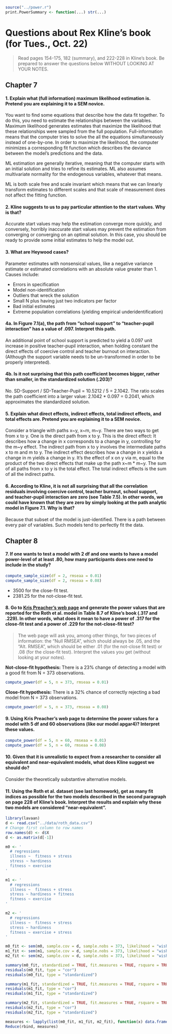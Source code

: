 ```r
source("../power.r")
print.PowerSummary <- function(...) str(...)
```

Questions about Rex Kline's book (for Tues., Oct. 22)
===============================================================================

> Read pages 154-175, 182 (summary), and 222-228 in Kline's book. Be prepared to answer the questions below WITHOUT LOOKING AT YOUR NOTES. 
 
## Chapter 7
 
#### 1. Explain what (full information) maximum likelihood estimation is. Pretend you are explaining it to a SEM novice.

You want to find some equations that describe how the data fit together. To do this, you need to estimate the relationships between the variables. Maximum likelihood generates estimates that maximize the likelihood that these relationships were sampled from the full population. Full-information means that the computer tries to solve the all the equations simultaneously instead of one-by-one. In order to maximize the likelihood, the computer minimizes a corresponding fit function which describes the deviance between the model's predictions and the data. 

ML estimation are generally iterative, meaning that the computer starts with an initial solution and tries to refine its estimates. ML also assumes multivariate normality for the endogenous variables, whatever that means.

ML is both scale free and scale invariant which means that we can linearly transform estimates to different scales and that scale of measurement does not affect the fitting function.


#### 2. Kline suggests to us to pay particular attention to the start values. Why is that? 

Accurate start values may help the estimation converge more quickly, and conversely, horribly inaccurate start values may prevent the estimation from converging or converging on an optimal solution. In this case, you should be ready to provide some initial estimates to help the model out.


#### 3. What are Heywood cases? 

Parameter estimates with nonsensical values, like a negative variance estimate or estimated correlations with an absolute value greater than 1. Causes include:

* Errors in specification
* Model non-identification
* Outliers that wreck the solution
* Small N plus having just two indicators per factor
* Bad initial estimates
* Extreme population correlations (yielding empirical underidentification)


#### 4a. In Figure 7.1(a), the path from "school support" to "teacher-pupil interaction" has a value of .097. Interpret this path.

An additional point of school support is predicted to yield a 0.097 unit increase in positive teacher-pupil interaction, when holding constant the direct effects of coercive control and teacher burnout on interaction. (Although the support variable needs to be un-transformed in order to be properly interpreted).


#### 4b. Is it not surprising that this path coefficient becomes bigger, rather than smaller, in the standardized solution (.203)?

No. SD-Support / SD-Teacher-Pupil = 10.5212 / 5 = 2.1042. The ratio scales the path coefficient into a larger value: 2.1042 * 0.097 = 0.2041, which approximates the standardized solution.


#### 5. Explain what direct effects, indirect effects, total indirect effects, and total effects are. Pretend you are explaining it to a SEM novice.

Consider a triangle with paths x~y, x~m, m~y. There are two ways to get from x to y. One is the direct path from x to y. This is the direct effect: It describes how a change in x corresponds to a change in y, controlling for the m~y effect. The indirect path from x to y involves the intermediate paths x to m and m to y. The indirect effect describes how a change in x yields a change in m yields a change in y. It's the effect of x on y via m, equal to the product of the two direct effects that make up the path x~m * m~y. The sum of all paths from x to y is the total effect. The total indirect effects is the sum of all the indirect paths.


#### 6. According to Kline, it is not all surprising that all the correlation residuals involving coercive control, teacher burnout, school support, and teacher-pupil interaction are zero (see Table 7.5). In other words, we could have known that they are zero by simply looking at the path analytic model in Figure 7.1. Why is that?

Because that subset of the model is just-identified. There is a path between every pair of variables. Such models tend to perfectly fit the data.

 
## Chapter 8

#### 7. If one wants to test a model with 2 df and one wants to have a model power-level of at least .80, how many participants does one need to include in the study?

```r
compute_sample_size(df = 2, rmseaa = 0.01)
compute_sample_size(df = 2, rmseaa = 0.08)
```

 * 3500 for the close-fit test. 
 * 2381.25 for the not-close-fit test.


#### 8. Go to [Kris Preacher's web page](http://www.quantpsy.org/rmsea/rmsea.htm) and generate the power values that are reported for the Roth et al. model in Table 8.7 of Kline's book (.317 and .229).  In other words, what does it mean to have a power of .317 for the close-fit test and a power of .229 for the not-close-fit test?

> The web page will ask you, among other things, for two pieces of information: the "Null RMSEA", which should always be .05, and the "Alt. RMSEA", which should be either .01 (for the not-close fit test) or .08 (for the close-fit test). Interpret the values you get (without looking at your notes).

**Not-close-fit hypothesis:** There is a 23% change of detecting a model with a good fit from N = 373 observations. 

```r
compute_power(df = 5, n = 373, rmseaa = 0.01)
```

**Close-fit hypothesis:** There is a 32% chance of correctly rejecting a bad model from N = 373 observations.

```r
compute_power(df = 5, n = 373, rmseaa = 0.08)
```

#### 9. Using Kris Preacher's web page to determine the power values for a model with 5 df and 60 observations (like our model apgar4)? Interpret these values.

```r
compute_power(df = 5, n = 60, rmseaa = 0.01)
compute_power(df = 5, n = 60, rmseaa = 0.08)
```

#### 10. Given that it is unrealistic to expect from a researcher to consider all equivalent and near-equivalent models, what does Kline suggest we should do?

Consider the theoretically substantive alternative models.

#### 11. Using the Roth et al. dataset (see last homework), get as many fit indices as possible for the two models described in the second paragraph on page 228 of Kline's book. Interpret the results and explain why these two models are considered "near-equivalent".

```r
library(lavaan)
d <- read.csv("../data/roth_data.csv")
# Change first column to row names
row.names(d) <- d$X
d <- as.matrix(d[-1])

m0 <- '
  # regressions
  illness ~  fitness + stress
  stress ~ hardiness
  fitness ~ exercise
'

m1 <- '
  # regressions
  illness ~  fitness + stress
  stress ~ hardiness + fitness
  fitness ~ exercise
'

m2 <- '
  # regressions
  illness ~  fitness + stress
  stress ~ hardiness
  fitness ~ exercise + stress
'

m0_fit <- sem(m0, sample.cov = d, sample.nobs = 373, likelihood = "wishart")
m1_fit <- sem(m1, sample.cov = d, sample.nobs = 373, likelihood = "wishart")
m2_fit <- sem(m2, sample.cov = d, sample.nobs = 373, likelihood = "wishart")

summary(m0_fit, standardized = TRUE, fit.measures = TRUE, rsquare = TRUE)
residuals(m0_fit, type = "cor")      
residuals(m0_fit, type = "standardized")          

summary(m1_fit, standardized = TRUE, fit.measures = TRUE, rsquare = TRUE)
residuals(m1_fit, type = "cor")      
residuals(m1_fit, type = "standardized")          

summary(m2_fit, standardized = TRUE, fit.measures = TRUE, rsquare = TRUE)
residuals(m2_fit, type = "cor")      
residuals(m2_fit, type = "standardized")          

measures <- lapply(list(m0_fit, m1_fit, m2_fit), function(x) data.frame(as.list(fitMeasures(x))))
Reduce(rbind, measures)
```

